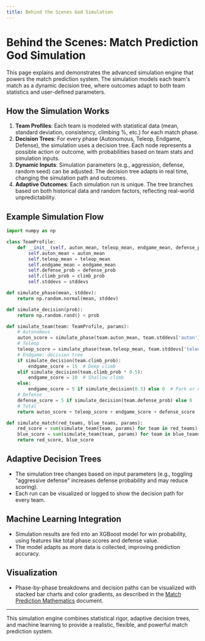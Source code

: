 ```yaml
---
title: Behind the Scenes God Simulation
---
```


# Behind the Scenes: Match Prediction God Simulation

This page explains and demonstrates the advanced simulation engine that powers the match prediction system. The simulation models each team's match as a dynamic decision tree, where outcomes adapt to both team statistics and user-defined parameters.

## How the Simulation Works

1. **Team Profiles**: Each team is modeled with statistical data (mean, standard deviation, consistency, climbing %, etc.) for each match phase.
2. **Decision Trees**: For every phase (Autonomous, Teleop, Endgame, Defense), the simulation uses a decision tree. Each node represents a possible action or outcome, with probabilities based on team stats and simulation inputs.
3. **Dynamic Inputs**: Simulation parameters (e.g., aggression, defense, random seed) can be adjusted. The decision tree adapts in real time, changing the simulation path and outcomes.
4. **Adaptive Outcomes**: Each simulation run is unique. The tree branches based on both historical data and random factors, reflecting real-world unpredictability.

## Example Simulation Flow

```python
import numpy as np

class TeamProfile:
    def __init__(self, auton_mean, teleop_mean, endgame_mean, defense_prob, climb_prob, stddevs):
        self.auton_mean = auton_mean
        self.teleop_mean = teleop_mean
        self.endgame_mean = endgame_mean
        self.defense_prob = defense_prob
        self.climb_prob = climb_prob
        self.stddevs = stddevs

def simulate_phase(mean, stddev):
    return np.random.normal(mean, stddev)

def simulate_decision(prob):
    return np.random.rand() < prob

def simulate_team(team: TeamProfile, params):
    # Autonomous
    auton_score = simulate_phase(team.auton_mean, team.stddevs['auton'])
    # Teleop
    teleop_score = simulate_phase(team.teleop_mean, team.stddevs['teleop'])
    # Endgame: decision tree
    if simulate_decision(team.climb_prob):
        endgame_score = 15  # Deep climb
    elif simulate_decision(team.climb_prob * 0.5):
        endgame_score = 10  # Shallow climb
    else:
        endgame_score = 5 if simulate_decision(0.3) else 0  # Park or nothing
    # Defense
    defense_score = 5 if simulate_decision(team.defense_prob) else 0
    # Total
    return auton_score + teleop_score + endgame_score + defense_score

def simulate_match(red_teams, blue_teams, params):
    red_score = sum(simulate_team(team, params) for team in red_teams)
    blue_score = sum(simulate_team(team, params) for team in blue_teams)
    return red_score, blue_score
```

## Adaptive Decision Trees

- The simulation tree changes based on input parameters (e.g., toggling "aggressive defense" increases defense probability and may reduce scoring).
- Each run can be visualized or logged to show the decision path for every team.

## Machine Learning Integration

- Simulation results are fed into an XGBoost model for win probability, using features like total phase scores and defense value.
- The model adapts as more data is collected, improving prediction accuracy.

## Visualization

- Phase-by-phase breakdowns and decision paths can be visualized with stacked bar charts and color gradients, as described in the [Match Prediction Mathematics](../MatchPredictionMathematics.mdx) document.

<MatchSimulator />

---

This simulation engine combines statistical rigor, adaptive decision trees, and machine learning to provide a realistic, flexible, and powerful match prediction system.